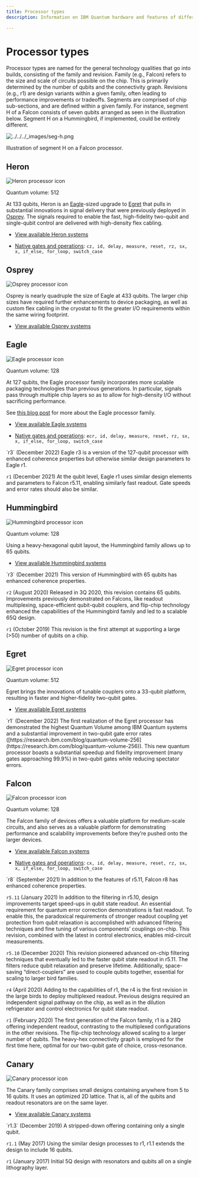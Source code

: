 ```yaml
---
title: Processor types
description: Information on IBM Quantum hardware and features of different processors

---
```


# Processor types

Processor types are named for the general technology qualities that go into builds, consisting of the family and revision. Family (e.g., Falcon) refers to the size and scale of circuits possible on the chip. This is primarily determined by the number of qubits and the connectivity graph. Revisions (e.g., r1) are design variants within a given family, often leading to performance improvements or tradeoffs. Segments are comprised of chip sub-sections, and are defined within a given family. For instance, segment H of a Falcon consists of seven qubits arranged as seen in the illustration below. Segment H on a Hummingbird, if implemented, could be entirely different.

![../../../\_images/seg-h.png](/images/migration/seg-h.png)

Illustration of segment H on a Falcon processor.


## Heron

![Heron processor icon](/images/run/processor-types/heron.svg)

Quantum volume: 512

At 133 qubits, Heron is an [Eagle](#eagle)-sized upgrade to [Egret](#egret) that pulls in substantial innovations in signal delivery that were previously deployed in [Osprey](#osprey). The signals required to enable the fast, high-fidelity two-qubit and single-qubit control are delivered with high-density flex cabling.

*   [View available Heron systems](https://quantum.ibm.com/services/resources?tab=systems&type=Heron)

* [Native gates and operations](native-gates): `cz, id, delay, measure, reset, rz, sx, x, if_else, for_loop, switch_case`

## Osprey

![Osprey processor icon](/images/migration/osprey.svg)

Osprey is nearly quadruple the size of Eagle at 433 qubits. The larger chip sizes have required further enhancements to device packaging, as well as custom flex cabling in the cryostat to fit the greater I/O requirements within the same wiring footprint.

*   [View available Osprey systems](https://quantum.ibm.com/services/resources?tab=systems&type=Osprey)

## Eagle

![Eagle processor icon](/images/migration/eagle.svg)

Quantum volume: 128

At 127 qubits, the Eagle processor family incorporates more scalable packaging technologies than previous generations. In particular, signals pass through multiple chip layers so as to allow for high-density I/O without sacrificing performance.

See [this blog post](https://research.ibm.com/blog/127-qubit-quantum-processor-eagle) for more about the Eagle processor family.

*   [View available Eagle systems](https://quantum.ibm.com/services/resources?tab=systems&type=Eagle)

* [Native gates and operations](native-gates): `ecr, id, delay, measure, reset, rz, sx, x, if_else, for_loop, switch_case`

<Admonition type="info" title="Revisions">
  `r3` (December 2022) Eagle r3 is a version of the 127-qubit processor with enhanced coherence properties but otherwise similar design parameters to Eagle r1.

  `r1` (December 2021) At the qubit level, Eagle r1 uses similar design elements and parameters to Falcon r5.11, enabling similarly fast readout. Gate speeds and error rates should also be similar.
</Admonition>

## Hummingbird

![Hummingbird processor icon](/images/migration/hummingbird.svg)

Quantum volume: 128

Using a heavy-hexagonal qubit layout, the Hummingbird family allows up to 65 qubits.

*   [View available Hummingbird systems](https://quantum.ibm.com/services/resources?tab=systems&type=Hummingbird)

<Admonition type="info" title="Revisions">
  `r3` (December 2021) This version of Hummingbird with 65 qubits has enhanced coherence properties.

  `r2` (August 2020) Released in 3Q 2020, this revision contains 65 qubits. Improvements previously demonstrated on Falcons, like readout multiplexing, space-efficient qubit-qubit couplers, and flip-chip technology enhanced the capabilities of the Hummingbird family and led to a scalable 65Q design.

  `r1` (October 2019) This revision is the first attempt at supporting a large (>50) number of qubits on a chip.
</Admonition>

## Egret

![Egret processor icon](/images/migration/egret.svg)

Quantum volume: 512

Egret brings the innovations of tunable couplers onto a 33-qubit platform, resulting in faster and higher-fidelity two-qubit gates.

*   [View available Egret systems](https://quantum.ibm.com/services/resources?tab=systems&type=Egret)

<Admonition type="info" title="Revisions">
  `r1` (December 2022) The first realization of the Egret processor has demonstrated the highest Quantum Volume among IBM Quantum systems and a substantial improvement in two-qubit gate error rates ([https://research.ibm.com/blog/quantum-volume-256](https://research.ibm.com/blog/quantum-volume-256)). This new quantum processor boasts a substantial speedup and fidelity improvement (many gates approaching 99.9%) in two-qubit gates while reducing spectator errors.
</Admonition>

## Falcon

![Falcon processor icon](/images/migration/falcon.svg)

Quantum volume: 128 

The Falcon family of devices offers a valuable platform for medium-scale circuits, and also serves as a valuable platform for demonstrating performance and scalability improvements before they’re pushed onto the larger devices.

*   [View available Falcon systems](https://quantum.ibm.com/services/resources?tab=systems&type=Falcon)

* [Native gates and operations](native-gates): `cx, id, delay, measure, reset, rz, sx, x, if_else, for_loop, switch_case`

<Admonition type="info" title="Revisions">
  `r8` (September 2021) In addition to the features of r5.11, Falcon r8 has enhanced coherence properties.

  `r5.11` (January 2021) In addition to the filtering in r5.10, design improvements target speed-ups in qubit state readout. An essential requirement for quantum error correction demonstrations is fast readout. To enable this, the paradoxical requirements of stronger readout coupling yet protection from qubit relaxation is accomplished with advanced filtering techniques and fine tuning of various components’ couplings on-chip. This revision, combined with the latest in control electronics, enables mid-circuit measurements.

  `r5.10` (December 2020) This revision pioneered advanced on-chip filtering techniques that eventually led to the faster qubit state readout in r5.11. The filters reduce qubit relaxation and preserve lifetime. Additionally, space-saving “direct-couplers” are used to couple qubits together, essential for scaling to larger bird families.

  `r4` (April 2020) Adding to the capabilities of r1, the r4 is the first revision in the large birds to deploy multiplexed readout. Previous designs required an independent signal pathway on the chip, as well as in the dilution refrigerator and control electronics for qubit state readout.

  `r1` (February 2020) The first generation of the Falcon family, r1 is a 28Q offering independent readout, contrasting to the multiplexed configurations in the other revisions. The flip-chip technology allowed scaling to a larger number of qubits. The heavy-hex connectivity graph is employed for the first time here, optimal for our two-qubit gate of choice, cross-resonance.
</Admonition>

## Canary

![Canary processor icon](/images/migration/canary.svg)

The Canary family comprises small designs containing anywhere from 5 to 16 qubits. It uses an optimized 2D lattice.  That is, all of the qubits and readout resonators are on the same layer.
*   [View available Canary systems](https://quantum.ibm.com/services/resources?tab=systems&type=Canary)

<Admonition type="info" title="Revisions">
  `r1.3` (December 2019) A stripped-down offering containing only a single qubit.

  `r1.1` (May 2017) Using the similar design processes to r1, r1.1 extends the design to include 16 qubits.

  `r1` (January 2017) Initial 5Q design with resonators and qubits all on a single lithography layer.
</Admonition>